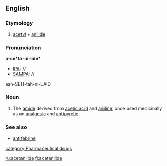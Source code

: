 ==English==

===Etymology===
#[[acetyl]] + [[anilide]]

===Pronunciation===
'''a-ce*ta-ni-lide*'''
*[[IPA]]: //
*[[SAMPA]]: //
aah-SEH-tah-ni-LAID

===Noun===
{{wikipedia}}
{{en-noun|-}}
#{{italbrac|chemistry|medicine}} The [[amide]] derived from [[acetic acid]] and [[aniline]]; once used medicinally as an [[analgesic]] and [[antipyretic]].

===See also===
*[[antifebrine]]

[[category:Pharmaceutical drugs]]

[[ru:acetanilide]]
[[fi:acetanilide]]